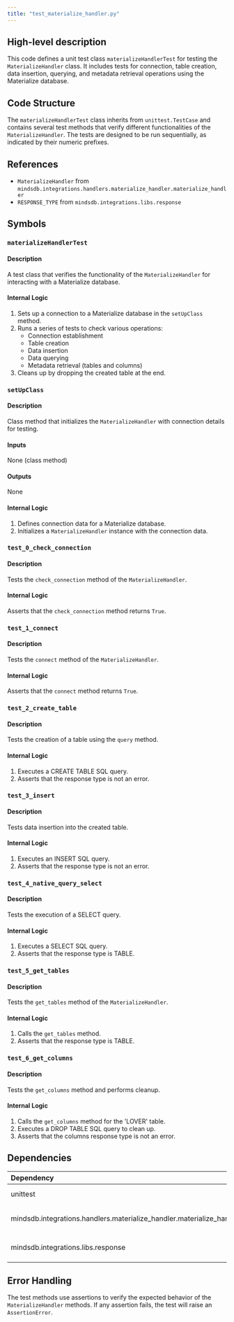 ```yaml
---
title: "test_materialize_handler.py"
---
```


## High-level description
This code defines a unit test class `materializeHandlerTest` for testing the `MaterializeHandler` class. It includes tests for connection, table creation, data insertion, querying, and metadata retrieval operations using the Materialize database.

## Code Structure
The `materializeHandlerTest` class inherits from `unittest.TestCase` and contains several test methods that verify different functionalities of the `MaterializeHandler`. The tests are designed to be run sequentially, as indicated by their numeric prefixes.

## References
- `MaterializeHandler` from `mindsdb.integrations.handlers.materialize_handler.materialize_handler`
- `RESPONSE_TYPE` from `mindsdb.integrations.libs.response`

## Symbols

### `materializeHandlerTest`
#### Description
A test class that verifies the functionality of the `MaterializeHandler` for interacting with a Materialize database.

#### Internal Logic
1. Sets up a connection to a Materialize database in the `setUpClass` method.
2. Runs a series of tests to check various operations:
   - Connection establishment
   - Table creation
   - Data insertion
   - Data querying
   - Metadata retrieval (tables and columns)
3. Cleans up by dropping the created table at the end.

### `setUpClass`
#### Description
Class method that initializes the `MaterializeHandler` with connection details for testing.

#### Inputs
None (class method)

#### Outputs
None

#### Internal Logic
1. Defines connection data for a Materialize database.
2. Initializes a `MaterializeHandler` instance with the connection data.

### `test_0_check_connection`
#### Description
Tests the `check_connection` method of the `MaterializeHandler`.

#### Internal Logic
Asserts that the `check_connection` method returns `True`.

### `test_1_connect`
#### Description
Tests the `connect` method of the `MaterializeHandler`.

#### Internal Logic
Asserts that the `connect` method returns `True`.

### `test_2_create_table`
#### Description
Tests the creation of a table using the `query` method.

#### Internal Logic
1. Executes a CREATE TABLE SQL query.
2. Asserts that the response type is not an error.

### `test_3_insert`
#### Description
Tests data insertion into the created table.

#### Internal Logic
1. Executes an INSERT SQL query.
2. Asserts that the response type is not an error.

### `test_4_native_query_select`
#### Description
Tests the execution of a SELECT query.

#### Internal Logic
1. Executes a SELECT SQL query.
2. Asserts that the response type is TABLE.

### `test_5_get_tables`
#### Description
Tests the `get_tables` method of the `MaterializeHandler`.

#### Internal Logic
1. Calls the `get_tables` method.
2. Asserts that the response type is TABLE.

### `test_6_get_columns`
#### Description
Tests the `get_columns` method and performs cleanup.

#### Internal Logic
1. Calls the `get_columns` method for the 'LOVER' table.
2. Executes a DROP TABLE SQL query to clean up.
3. Asserts that the columns response type is not an error.

## Dependencies
| Dependency | Purpose |
|:-----------|:--------|
| unittest | Provides the testing framework |
| mindsdb.integrations.handlers.materialize_handler.materialize_handler | Imports the MaterializeHandler class |
| mindsdb.integrations.libs.response | Imports the RESPONSE_TYPE enum |

## Error Handling
The test methods use assertions to verify the expected behavior of the `MaterializeHandler` methods. If any assertion fails, the test will raise an `AssertionError`.